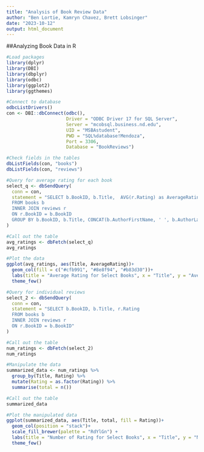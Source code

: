 ```yaml
---
title: "Analysis of Book Review Data"
author: "Ben Lortie, Kamryn Chavez, Brett Lobsinger"
date: "2023-10-12"
output: html_document
---
```


##Analyzing Book Data in R
```r
#Load packages
library(dplyr)
library(DBI)
library(dbplyr)
library(odbc)
library(ggplot2)
library(ggthemes)

#Connect to database
odbcListDrivers()
con <- DBI::dbConnect(odbc(),
                      Driver = "ODBC Driver 17 for SQL Server",
                      Server = "mcobsql.business.nd.edu",
                      UID = "MSBAstudent",
                      PWD = "SQL%database!Mendoza",
                      Port = 3306, 
                      Database = "BookReviews")

#Check fields in the tables
dbListFields(con, "books")
dbListFields(con, "reviews")

#Query for average rating for each book
select_q <- dbSendQuery(
  conn = con, 
  statement = "SELECT b.BookID, b.Title,  AVG(r.Rating) as AverageRating
  FROM books b
  INNER JOIN reviews r
  ON r.BookID = b.BookID
  GROUP BY b.BookID, b.Title, CONCAT(b.AuthorFirstName, ' ', b.AuthorLastName)"
)

#Call out the table
avg_ratings <- dbFetch(select_q)
avg_ratings

#Plot the data
ggplot(avg_ratings, aes(Title, AverageRating))+
  geom_col(fill = c("#cfb991", "#8e8f94", "#b83d30"))+
  labs(title = "Average Rating for Select Books", x = "Title", y = "Average Rating")+
  theme_few()

#Query for individual reviews
select_2 <- dbSendQuery(
  conn = con, 
  statement = "SELECT b.BookID, b.Title, r.Rating
  FROM books b
  INNER JOIN reviews r
  ON r.BookID = b.BookID"
)

#Call out the table
num_ratings <- dbFetch(select_2)
num_ratings

#Manipulate the data
summarized_data <- num_ratings %>% 
  group_by(Title, Rating) %>% 
  mutate(Rating = as.factor(Rating)) %>% 
  summarise(total = n())

#Call out the table
summarized_data

#Plot the manipulated data
ggplot(summarized_data, aes(Title, total, fill = Rating))+
  geom_col(position = "stack")+
  scale_fill_brewer(palette = "RdYlGn") +
  labs(title = "Number of Rating for Select Books", x = "Title", y = "Number of Ratings")+
  theme_few()

```

